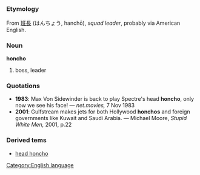 =={{en}}==
[[Category:English language]]
===Etymology===
From {{ja}} [[班長]] (はんちょう, hanchō), ''squad leader'', probably via American English.

===Noun===
'''honcho'''
# boss, leader

===Quotations===
*'''1983''': Max Von Sidewinder is back to play Spectre's head '''honcho''', only now we see his face! &mdash; ''net.movies,'' 7 Nov 1983
*'''2001''': Gulfstream makes jets for both Hollywood '''honchos''' and foreign governments like Kuwait and Saudi Arabia.  &mdash; Michael Moore, ''Stupid White Men,'' 2001, p.22

===Derived tems===
*[[head honcho]]